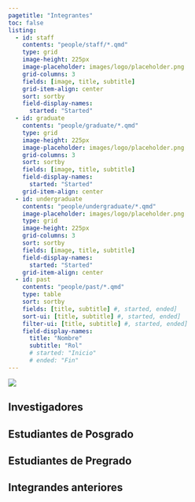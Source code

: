 ```yaml
---
pagetitle: "Integrantes"
toc: false
listing:
  - id: staff
    contents: "people/staff/*.qmd"
    type: grid
    image-height: 225px
    image-placeholder: images/logo/placeholder.png
    grid-columns: 3
    fields: [image, title, subtitle]
    grid-item-align: center
    sort: sortby
    field-display-names: 
      started: "Started"
  - id: graduate
    contents: "people/graduate/*.qmd"
    type: grid
    image-height: 225px
    image-placeholder: images/logo/placeholder.png
    grid-columns: 3
    sort: sortby
    fields: [image, title, subtitle]
    field-display-names: 
      started: "Started"
    grid-item-align: center
  - id: undergraduate
    contents: "people/undergraduate/*.qmd"
    image-placeholder: images/logo/placeholder.png
    type: grid
    image-height: 225px
    grid-columns: 3
    sort: sortby
    fields: [image, title, subtitle]
    field-display-names: 
      started: "Started"
    grid-item-align: center
  - id: past
    contents: "people/past/*.qmd"
    type: table
    sort: sortby
    fields: [title, subtitle] #, started, ended]
    sort-ui: [title, subtitle] #, started, ended]
    filter-ui: [title, subtitle] #, started, ended]
    field-display-names: 
      title: "Nombre"
      subtitle: "Rol"
      # started: "Inicio"
      # ended: "Fin"
---
```


::: {.column-screen}
![](images/banner_people.jpg)
:::

## Investigadores

:::{#staff}
:::

## Estudiantes de Posgrado

:::{#graduate}
:::

## Estudiantes de Pregrado

:::{#undergraduate}
:::

## Integrandes anteriores

:::{#past}
:::
